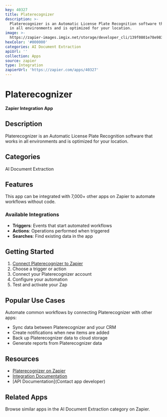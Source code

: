 ```yaml
---
key: 40327
title: Platerecognizer
description: >-
  Platerecognizer is an Automatic License Plate Recognition software that works
  in all environments and is optimized for your location.
image: >-
  https://zapier-images.imgix.net/storage/developer_cli/139f0801e78e983070a076d354c665ad.png?auto=format%2Ccompress&ixlib=python-3.0.0&q=50
hexColor: '#000000'
categories: AI Document Extraction
apiUrl: ''
collection: Apps
source: zapier
type: Integration
zapierUrl: 'https://zapier.com/apps/40327'
---
```

# Platerecognizer

**Zapier Integration App**

## Description

Platerecognizer is an Automatic License Plate Recognition software that works in all environments and is optimized for your location.

## Categories

AI Document Extraction

## Features

This app can be integrated with 7,000+ other apps on Zapier to automate workflows without code.

### Available Integrations

- **Triggers**: Events that start automated workflows
- **Actions**: Operations performed when triggered
- **Searches**: Find existing data in the app

## Getting Started

1. [Connect Platerecognizer to Zapier](https://zapier.com/apps/40327)
2. Choose a trigger or action
3. Connect your Platerecognizer account
4. Configure your automation
5. Test and activate your Zap

## Popular Use Cases

Automate common workflows by connecting Platerecognizer with other apps:

- Sync data between Platerecognizer and your CRM
- Create notifications when new items are added
- Back up Platerecognizer data to cloud storage
- Generate reports from Platerecognizer data

## Resources

- [Platerecognizer on Zapier](https://zapier.com/apps/40327)
- [Integration Documentation](https://zapier.com/apps/40327/integrations)
- [API Documentation](Contact app developer)

## Related Apps

Browse similar apps in the AI Document Extraction category on Zapier.

